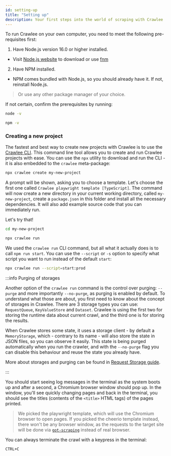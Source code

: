 ```yaml
---
id: setting-up
title: "Setting up"
description: Your first steps into the world of scraping with Crawlee
---
```



To run Crawlee on your own computer, you need to meet the following pre-requisites first:

1. Have Node.js version 16.0 or higher installed.
 - Visit [Node.js website](https://nodejs.org/en/download/) to download or use [fnm](https://github.com/Schniz/fnm)
2. Have NPM installed.
 - NPM comes bundled with Node.js, so you should already have it. If not, reinstall Node.js.
 > Or use any other package manager of your choice.

If not certain, confirm the prerequisites by running:

```bash
node -v
```

```bash
npm -v
```

### Creating a new project

The fastest and best way to create new projects with Crawlee is to use the [Crawlee CLI](https://www.npmjs.com/package/@crawlee/cli). This command line tool allows you to create and run Crawlee projects with ease. You can use the `npx` utility to download and run the CLI - it is also embedded to the `crawlee` meta-package:

```bash
npx crawlee create my-new-project
```

A prompt will be shown, asking you to choose a template. Let's choose the first one called `Crawlee playwright template [TypeScript]`. The command will now create a new directory in your current working directory, called `my-new-project`, create a `package.json` in this folder and install all the necessary dependencies. It will also add example source code that you can immediately run.

Let's try that!

```bash
cd my-new-project
```

```bash
npx crawlee run
```

We used the `crawlee run` CLI command, but all what it actually does is to call `npm run start`. You can use the `--script` or `-s` option to specify what script you want to run instead of the default `start`:

```bash
npx crawlee run --script=start:prod
```

:::info Purging of storages

Another option of the `crawlee run` command is the control over purging: `--purge` and more importantly `--no-purge`, as purging is enabled by default. To understand what those are about, you first need to know about the concept of storages in Crawlee. There are 3 storage types you can use: <ApiLink to="core/class/RequestQueue">`RequestQueue`</ApiLink>, <ApiLink to="core/class/KeyValueStore">`KeyValueStore`</ApiLink> and <ApiLink to="core/class/Dataset">`Dataset`</ApiLink>. Crawlee is using the first two for storing the runtime data about current crawl, and the third one is for storing the results.

When Crawlee stores some state, it uses a storage client - by default a <ApiLink to="memory-storage/class/MemoryStorage">`MemoryStorage`</ApiLink>, which - contrary to its name - will also store the state in JSON files, so you can observe it easily. This state is being purged automatically when you run the crawler, and with the `--no-purge` flag you can disable this behaviour and reuse the state you already have.

More about storages and purging can be found in [Request Storage guide](../guides/request-storage).

:::

You should start seeing log messages in the terminal as the system boots up and after a second, a Chromium browser window should pop up. In the window, you'll see quickly changing pages and back in the terminal, you should see the titles (contents of the `<title>` HTML tags) of the pages printed.

> We picked the playwright template, which will use the Chromium browser to open pages. If you picked the cheerio template instead, there won't be any browser window, as the requests to the target site will be done via [`got-scraping`](https://github.com/apify/got-scraping) instead of real browser.

You can always terminate the crawl with a keypress in the terminal:

```bash
CTRL+C
```
